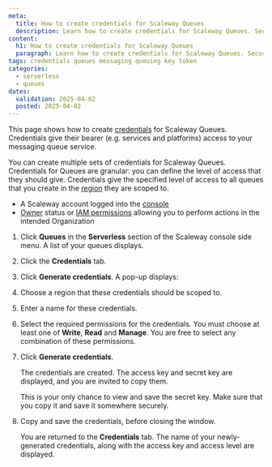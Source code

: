```yaml
---
meta:
  title: How to create credentials for Scaleway Queues
  description: Learn how to create credentials for Scaleway Queues. Securely manage access and ensure seamless integration with this step-by-step guide.
content:
  h1: How to create credentials for Scaleway Queues
  paragraph: Learn how to create credentials for Scaleway Queues. Securely manage access and ensure seamless integration with this step-by-step guide.
tags: credentials queues messaging queuing key token 
categories:
  - serverless
  - queues 
dates:
  validation: 2025-04-02
  posted: 2025-04-02
---
```


This page shows how to create [credentials](/queues/concepts/#credentials) for Scaleway Queues. Credentials give their bearer (e.g. services and platforms) access to your messaging queue service. 

You can create multiple sets of credentials for Scaleway Queues. Credentials for Queues are granular: you can define the level of access that they should give. Credentials give the specified level of access to all queues that you create in the [region](/queues/concepts/#region) they are scoped to.

<Macro id="requirements" />

- A Scaleway account logged into the [console](https://console.scaleway.com)
- [Owner](/iam/concepts/#owner) status or [IAM permissions](/iam/concepts/#permission) allowing you to perform actions in the intended Organization

1. Click **Queues** in the **Serverless** section of the Scaleway console side menu. A list of your queues displays.

2. Click the **Credentials** tab.

3. Click **Generate credentials**. A pop-up displays:

    <Lightbox src="scaleway-queues-gen-creds.webp" alt="In the Scaleway console, the Generate credentials screen displays. It prompts the user to choose a region for their credentials, a name, and permissions (write, read and/or manage)" />

4. Choose a region that these credentials should be scoped to.

5. Enter a name for these credentials.

6. Select the required permissions for the credentials. You must choose at least one of **Write**, **Read** and **Manage**. You are free to select any combination of these permissions.

7. Click **Generate credentials**.

    The credentials are created. The access key and secret key are displayed, and you are invited to copy them.
    
    <Message type="important">
      This is your only chance to view and save the secret key. Make sure that you copy it and save it somewhere securely.
    </Message>

8. Copy and save the credentials, before closing the window.

    You are returned to the **Credentials** tab. The name of your newly-generated credentials, along with the access key and access level are displayed.